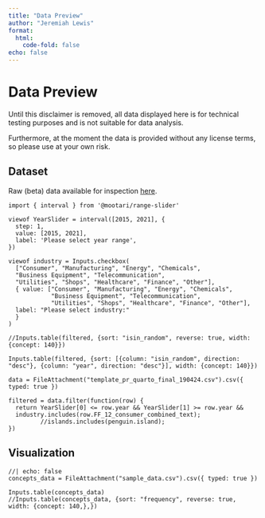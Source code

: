 ```yaml
---
title: "Data Preview"
author: "Jeremiah Lewis"
format:
  html:
    code-fold: false
echo: false
---
```

# Data Preview

::: {.callout-important}
Until this disclaimer is removed, all data displayed here is for
technical testing purposes and is not suitable for data analysis.

Furthermore, at the moment the data is provided without any license terms, so please use at your own risk.
:::


::: {.panel-tabset}

## Dataset

Raw (beta) data available for inspection [here](https://trr266.github.io/quarto-template-data-website-2/template_pr_quarto_final_180424.csv).


```ojs
import { interval } from '@mootari/range-slider'

viewof YearSlider = interval([2015, 2021], {
  step: 1,
  value: [2015, 2021],
  label: 'Please select year range',
})

viewof industry = Inputs.checkbox(
  ["Consumer", "Manufacturing", "Energy", "Chemicals",
  "Business Equipment", "Telecommunication",
  "Utilities", "Shops", "Healthcare", "Finance", "Other"], 
  { value: ["Consumer", "Manufacturing", "Energy", "Chemicals",
            "Business Equipment", "Telecommunication",
            "Utilities", "Shops", "Healthcare", "Finance", "Other"], 
  label: "Please select industry:"
  }
)
```


```ojs
//Inputs.table(filtered, {sort: "isin_random", reverse: true, width: {concept: 140}})

Inputs.table(filtered, {sort: [{column: "isin_random", direction: "desc"}, {column: "year", direction: "desc"}], width: {concept: 140}})
```

```ojs
data = FileAttachment("template_pr_quarto_final_190424.csv").csv({ typed: true })
```


```ojs
filtered = data.filter(function(row) {
  return YearSlider[0] <= row.year && YearSlider[1] >= row.year &&
  industry.includes(row.FF_12_consumer_combined_text);
         //islands.includes(penguin.island);
})
```


<!-- ```{ojs} -->
<!-- //| echo: false -->
<!-- profit_data = FileAttachment("template_pr_quarto_final_180424.csv").csv({ typed: true }) -->

<!-- Inputs.table(profit_data) -->
<!-- ``` -->

## Visualization


```ojs
//| echo: false
concepts_data = FileAttachment("sample_data.csv").csv({ typed: true })

Inputs.table(concepts_data)
//Inputs.table(concepts_data, {sort: "frequency", reverse: true, width: {concept: 140,},})
```

:::